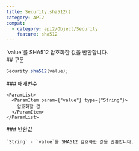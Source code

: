 ```yaml
---
title: Security.sha512()
category: API2
compat:
  - category: api2/Object/Security
    feature: sha512
---
```


<Section>
  `value`를 SHA512 암호화한 값을 반환합니다.
</Section>
<Section>
  ## 구문

  ~~~js
  Security.sha512(value);
  ~~~

  <Section>
    ### 매개변수

    <ParamList>
      <ParamItem param={"value"} type={"String"}>
        암호화할 값
      </ParamItem>
    </ParamList>
  </Section>
  <Section>
    ### 반환값

    `String` - `value`를 SHA512 암호화한 값을 반환합니다.
  </Section>
</Section>